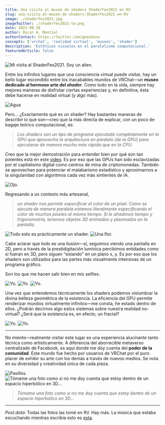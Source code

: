 ```yaml
---
title: Una visita al museo de shaders ShaderFes2021 en RV
slug: una-visita-al-museo-de-shaders-ShaderFes2021-en-RV
image: ./shaderfes2021.jpg
imageTwitter: ./shaderfes2021-tw.png
date: 2022-08-20
author: Óscar A. Montiel
authorContact: https://twitter.com/geosminu
concepts: ['vrchat', 'realidad virtual', 'museos', 'shader']
description: 'Estéticas visuales en el paralelismo computacional.'
featuredArticle: false
---
```


![Mi visita al ShaderFes2021. Soy un alien.](./1.jpg)

Entre los infinitos lugares que una consciencia virtual puede visitar, hay un bello lugar escondido entre los inacabables mundos de VRChat—un **museo dedicado al hermoso arte del _shader_**. Como todo en la vida, siempre hay mejores maneras de disfrutar ciertas experiencias y, en definitiva, ésta debe hacerse en realidad virtual (y algo más).

![Agua](./14.jpg)

Pero... ¿Exactamente qué es un shader? Hay bastantes maneras de describir lo que son—creo que la más directa de explicar, con un poco de bagaje teórico computacional, es:

> _Los shaders son un tipo de programa ejecutado completamente en la GPU que aprovecha la arquitectura en paralelo (de la GPU) para ejecutarse de manera mucho más rápida que en la CPU._

Creo que la mejor demostración para entender bien por qué son tan potentes está en este [video](https://www.youtube.com/watch?v=-P28LKWTzrI). Es por eso que las GPUs han sido esclavizadas por el capitalismo digital como centros de mina de criptomonedas. También se aprovechan para potenciar el malabarismo estadístico y aproximarnos a la singularidad con algoritmos cada vez más sintientes de IA.

![Ojo.](./5.jpg)

Regresando a un contexto más artesanal,

> _un shader nos permite especificar el color de un pixel. Como se ejecuta de manera paralela estamos literalmente especificando el color de muchos píxeles al mismo tiempo. Si le añadimos tiempo y trigonometría, tenemos objetos 3D animados y plasmados en la pantalla_.

![Todo esto es prácticamente un shader.](./4.jpg)
![Una flor.](./11.jpg)

Cabe aclarar que todo es una ilusión—sí, seguimos viendo una pantalla en 2D, pero a través de la prestidigitación lumínica percibimos entidades como si fueran en 3D, pero siguen "estando" en un plano x, y. Es por eso que los shaders son utilizados para las partes más visualmente intensivas de un programa gráfico.

Son los que me hacen salir bien en mis selfies:

![Yo.](./8.jpg)
![Yo.](./9.jpg)
![Yo.](./10.jpg)

Una vez que entendemos técnicamente los shaders podemos vislumbrar la divina belleza geométrica de la existencia. La eficiencia del GPU permite renderizar mundos virtualmente infinitos—me consta, he estado dentro de ellos. ¿Podrán decirnos algo estos sistemas sobre nuestra realidad no-virtual? ¿Será que la existencia es, en efecto, un fractal?

![Yo.](./6.jpg)
![Yo.](./12.jpg)

---

No miento—realmente visitar este lugar es una experiencia alucinante tanto técnica como artísticamente. A diferencia del aborrecible metaverso centralizado de Facebook, es aquí donde me doy cuenta del **poder de la comunidad**. Este mundo fue hecho por usuarios de VRChat por el puro placer de exhibir su arte con los demás a través de nuevos medios. Se nota en su diversidad y creatividad única de cada pieza.

![Pasillos.](./13.jpg)
![Tómame una foto como si no me doy cuenta que estoy dentro de un espacio hiperbólico en 3D...](./7.jpg)

> _Tómame una foto como si no me doy cuenta que estoy dentro de un espacio hiperbólico en 3D..._

---

_Post.data_: Todas las fotos las tomé en RV. Hay más. La música que estaba escuchando mientras escribía esto es [esta](https://www.youtube.com/watch?v=lkSVvr4bCLs).
